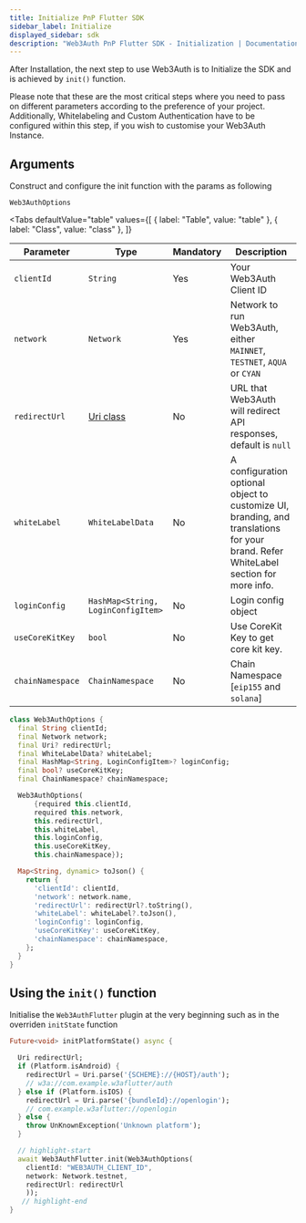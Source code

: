 ```yaml
---
title: Initialize PnP Flutter SDK
sidebar_label: Initialize
displayed_sidebar: sdk
description: "Web3Auth PnP Flutter SDK - Initialization | Documentation - Web3Auth"
---
```



After Installation, the next step to use Web3Auth is to Initialize the SDK and is achieved by `init()` function.

Please note that these are the most critical steps where you need to pass on different parameters according to the preference of your project.
Additionally, Whitelabeling and Custom Authentication have to be configured within this step, if you wish to customise your Web3Auth Instance.

## Arguments

Construct and configure the init function with the params as following

`Web3AuthOptions`

<Tabs
  defaultValue="table"
  values={[
    { label: "Table", value: "table" },
    { label: "Class", value: "class" },
  ]}
>

<TabItem value="table">

| Parameter        | Type                                                                     | Mandatory | Description                                                                                                                         |
| ---------------- | ------------------------------------------------------------------------ | --------- | ----------------------------------------------------------------------------------------------------------------------------------- |
| `clientId`       | `String`                                                                 | Yes       | Your Web3Auth Client ID                                                                                                             |
| `network`        | `Network`                                                                | Yes       | Network to run Web3Auth, either `MAINNET`, `TESTNET`, `AQUA` or `CYAN`                                                              |
| `redirectUrl`    | [Uri class](https://api.dart.dev/stable/2.18.0/dart-core/Uri-class.html) | No        | URL that Web3Auth will redirect API responses, default is `null`                                                                    |
| `whiteLabel`     | `WhiteLabelData`                                                         | No        | A configuration optional object to customize UI, branding, and translations for your brand. Refer WhiteLabel section for more info. |
| `loginConfig`    | `HashMap<String, LoginConfigItem>`                                       | No        | Login config object                                                                                                                 |
| `useCoreKitKey`  | `bool`                                                                   | No        | Use CoreKit Key to get core kit key.                                                                                                |
| `chainNamespace` | `ChainNamespace`                                                         | No        | Chain Namespace [`eip155` and `solana`]                                                                                             |

</TabItem>

<TabItem value="class">

```dart
class Web3AuthOptions {
  final String clientId;
  final Network network;
  final Uri? redirectUrl;
  final WhiteLabelData? whiteLabel;
  final HashMap<String, LoginConfigItem>? loginConfig;
  final bool? useCoreKitKey;
  final ChainNamespace? chainNamespace;

  Web3AuthOptions(
      {required this.clientId,
      required this.network,
      this.redirectUrl,
      this.whiteLabel,
      this.loginConfig,
      this.useCoreKitKey,
      this.chainNamespace});

  Map<String, dynamic> toJson() {
    return {
      'clientId': clientId,
      'network': network.name,
      'redirectUrl': redirectUrl?.toString(),
      'whiteLabel': whiteLabel?.toJson(),
      'loginConfig': loginConfig,
      'useCoreKitKey': useCoreKitKey,
      'chainNamespace': chainNamespace,
    };
  }
}
```

</TabItem>

</Tabs>

## Using the `init()` function

Initialise the `Web3AuthFlutter` plugin at the very beginning such as in the overriden `initState` function

```dart
Future<void> initPlatformState() async {

  Uri redirectUrl;
  if (Platform.isAndroid) {
    redirectUrl = Uri.parse('{SCHEME}://{HOST}/auth');
    // w3a://com.example.w3aflutter/auth
  } else if (Platform.isIOS) {
    redirectUrl = Uri.parse('{bundleId}://openlogin');
    // com.example.w3aflutter://openlogin
  } else {
    throw UnKnownException('Unknown platform');
  }

  // highlight-start
  await Web3AuthFlutter.init(Web3AuthOptions(
    clientId: "WEB3AUTH_CLIENT_ID",
    network: Network.testnet,
    redirectUrl: redirectUrl
    ));
   // highlight-end
}
```

